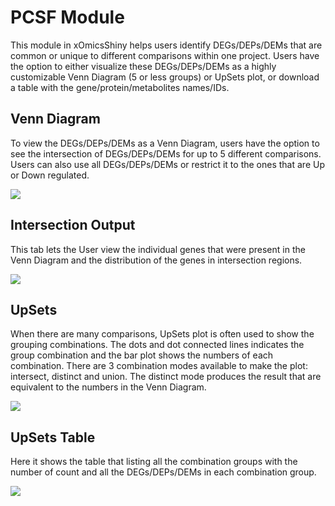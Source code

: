 # PCSF Module

This module in xOmicsShiny helps users identify DEGs/DEPs/DEMs that are common or unique to different comparisons within one project. Users have the option to either visualize these DEGs/DEPs/DEMs as a highly customizable Venn Diagram (5 or less groups) or UpSets plot, or download a table with the gene/protein/metabolites names/IDs.

## Venn Diagram

To view the DEGs/DEPs/DEMs as a Venn Diagram, users have the option to see the intersection of DEGs/DEPs/DEMs for up to 5 different comparisons. Users can also use all DEGs/DEPs/DEMs or restrict it to the ones that are Up or Down regulated.

[![](`r pic_path`f13-1.png)](`r pic_path`f13-1.png)

## Intersection Output

This tab lets the User view the individual genes that were present in the Venn Diagram and the distribution of the genes in intersection regions.

[![](`r pic_path`f13-2.png)](`r pic_path`f13-2.png)

## UpSets

When there are many comparisons, UpSets plot is often used to show the grouping combinations. The dots and dot connected lines indicates the group combination and the bar plot shows the numbers of each combination. There are 3 combination modes available to make the plot: intersect, distinct and union. The distinct mode produces the result that are equivalent to the numbers in the Venn Diagram.

[![](`r pic_path`f13-3.png)](`r pic_path`f13-3.png)

## UpSets Table

Here it shows the table that listing all the combination groups with the number of count and all the DEGs/DEPs/DEMs in each combination group.

[![](`r pic_path`f13-4.png)](`r pic_path`f13-4.png)